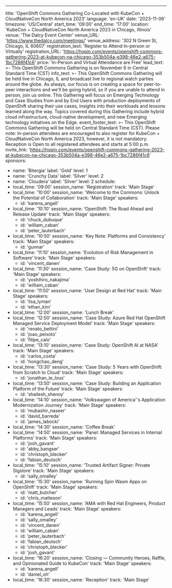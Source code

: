 ---
title: 'OpenShift Commons Gathering Co-Located with KubeCon + CloudNativeCon North America 2023'
language: 'en-UK'
date: '2023-11-06'
timezone: 'US/Central'
start_time: '09:00'
end_time: '17:00'
location: 'KubeCon + CloudNativeCon North America 2023 in Chicago, Illinois'
venue: 'The Dalcy Event Center'
venue_URL: 'https://www.thedalcy.com/meetings/'
venue_address: '302 N Green St, Chicago, IL 60607'
registration_text: 'Register to Attend In-person or Virtually'
registration_URL: 'https://hopin.com/events/openshift-commons-gathering-2023-at-kubecon-na-chicago-353b504a-e398-46e2-a675-1bc7286f41c6'
price: 'In-Person and Virtual Attendance are Free'
lead_text: >-
  This OpenShift Commons Gathering is on November 6 in Central Standard Time (CST)
info_text: >-
  This OpenShift Commons Gathering will be held live in Chicago, IL and broadcast live to regional watch parties around the globe. As always, our focus is on creating a space for peer-to-peer interactions and we'll be going hybrid, so if you are unable to attend in person, join us online. This Gathering will focus on Emerging Technology and Case Studies from and by End Users with production deployments of OpenShift sharing their use cases, insights into their workloads and  lessons learned along the way. Topics covered during this Gathering include hybrid cloud infrastructure, cloud-native development, and new Emerging technology initiatives on the Edge.
event_footer_text: >-
  This OpenShift Commons Gathering will be held on Central Standard Time (CST). Please note: In-person attendees are encouraged to also register for KubeCon + CloudNativeCon North America 2023, however, it is not mandatory. Reception is Open to all registered attendees and starts at 5:00 p.m.
invite_link: 'https://hopin.com/events/openshift-commons-gathering-2023-at-kubecon-na-chicago-353b504a-e398-46e2-a675-1bc7286f41c6'
sponsors:
  - name: 'Bitergia'
    label: 'Gold'
    level: 1
  - name: 'Crunchy Data'
    label: 'Silver'
    level: 2
  - name: 'Cloudera'
    label: 'Silver'
    level: 2
schedule:
  - local_time: '09:00'
    session_name: 'Registration'
    track: 'Main Stage'
  - local_time: '10:00'
    session_name: 'Welcome to the Commons: Unlock the Potential of Collaboration'
    track: 'Main Stage'
    speakers:
      - id: 'karena_angell'
  - local_time: '10:10'
    session_name: 'OpenShift: The Road Ahead and Release Update'
    track: 'Main Stage'
    speakers:
      - id: 'chuck_dubuque'
      - id: 'william_caban'
      - id: 'peter_lauterbach'
  - local_time: '10:50'
    session_name: 'Key Note: Platforms and Consistency'
    track: 'Main Stage'
    speakers:
      - id: 'gunnar'
  - local_time: '11:10'
    session_name: 'Evolution of Risk Management in Software'
    track: 'Main Stage'
    speakers:
      - id: 'vincent_danen'
  - local_time: '11:30'
    session_name: 'Case Study: 5G on OpenShift'
    track: 'Main Stage'
    speakers:
      - id: 'yoshihiro_nakajima'
      - id: 'william_caban'
  - local_time: '11:50'
    session_name: 'User Design at Red Hat'
    track: 'Main Stage'
    speakers:
      - id: 'lisa_lyman'
      - id: 'ethan_kim'
  - local_time: '12:00'
    session_name: 'Lunch Break'
  - local_time: '12:50'
    session_name: 'Case Study: Azure Red Hat OpenShift Managed Service Deployment Model'
    track: 'Main Stage'
    speakers:
      - id: 'renato_bettini'
      - id: 'joao_peixoto'
      - id: 'filipe_calo'
  - local_time: '13:10'
    session_name: 'Case Study: OpenShift AI at NASA'
    track: 'Main Stage'
    speakers:
      - id: 'carlos_costa'
      - id: 'hongchao_deng'
  - local_time: '13:30'
    session_name: 'Case Study: 5 Years with OpenShift: from Scratch to Cloud'
    track: 'Main Stage'
    speakers:
      - id: 'jonathan_le_lous'
  - local_time: '13:50'
    session_name: 'Case Study: Building an Application Platform of the Future'
    track: 'Main Stage'
    speakers:
      - id: 'shailesh_shenoy'
  - local_time: '14:10'
    session_name: 'Volkswagen of America''s Application Modernization Journey'
    track: 'Main Stage'
    speakers:
      - id: 'mubashir_naseer'
      - id: 'david_barreda'
      - id: 'james_labocki'
  - local_time: '14:30'
    session_name: 'Coffee Break'
  - local_time: '14:50'
    session_name: 'Panel: Managed Services in Internal Platforms'
    track: 'Main Stage'
    speakers:
      - id: 'josh_gavant'
      - id: 'abby_bangser'
      - id: 'christoph_blecker'
      - id: 'fabian_deutsch'
  - local_time: '15:10'
    session_name: 'Trusted Artifact Signer: Private Sigstore'
    track: 'Main Stage'
    speakers:
      - id: 'sally_omalley'
  - local_time: '15:30'
    session_name: 'Running Spin Wasm Apps on OpenShift'
    track: 'Main Stage'
    speakers:
      - id: 'matt_butcher'
      - id: 'chris_matteson'
  - local_time: '15:50'
    session_name: 'AMA with Red Hat Engineers, Product Managers and Leads'
    track: 'Main Stage'
    speakers:
      - id: 'karena_angell'
      - id: 'sally_omalley'
      - id: 'vincent_danen'
      - id: 'william_caban'
      - id: 'peter_lauterbach'
      - id: 'fabian_deutsch'
      - id: 'christoph_blecker'
      - id: 'josh_gavant'
  - local_time: '16:20'
    session_name: 'Closing — Community Heroes, Raffle, and Opinionated Guide to KubeCon'
    track: 'Main Stage'
    speakers:
      - id: 'karena_angell'
      - id: 'daniel_oh'
  - local_time: '16:30'
    session_name: 'Reception'
    track: 'Main Stage'
